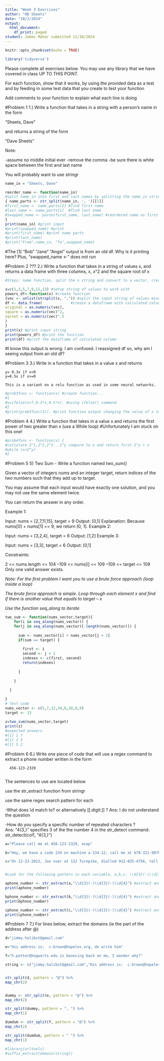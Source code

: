 ```yaml
---
title: "Week 3 Exercises"
author: "HD Sheets"
date: "10/1/2024"
output:
  html_document:
    df_print: paged
student: James Mahar submitted 11/10/2024
---
```

```r
knitr::opts_chunk$set(echo = TRUE)
```


```R
library('tidyverse')
```


Please complete all exercises below. You may use any library that we have covered in class UP TO THIS POINT. 

For each function,  show that it works, by using the provided data as a test
and by feeding in some test data that you create to test your function

Add comments to your function to explain what each line is doing

#Problem 1 
1.) Write a function that takes in a string with a person's name in the form

"Sheets, Dave"

and returns a string of the form

"Dave Sheets"

Note:

-assume no middle initial ever
-remove the comma
-be sure there is white space between the first and last name

You will probably want to use stringr

```R
name_in = "Sheets, Dave"

reorder_name <- function(name_in) 
#split name_in into first and last names by splitting the name_in string at the comma delimiter
{ name_parts <- str_split(name_in, ', ')[[1]] 
#first_name <- name_parts[2] #find first name
#last_name <- name_parts[1]  #find last nnme
#swapped_name <- paste(first_name, last_name) #reordered name as first space last
}
print(name_in) #print input
#print(swapped_name) #print 
#print(first_name) #print name parts
#print(last_name)
#print("From",name_in, "To",swapped_name)
```
#The [1] "Bob"   "Jane"  "Angel" output is from an old df. Why is it printing here? Plus, "swapped_name <-" does not run


#Problem 2 ???
2.) Write a function that takes in a string of values x, and returns a data frame
with three columns,  x, x^2 and the square root of x

```R
#Steps: name function, split the x string and convert to a vector, create a dataframe of 3 columns of x, x^2, x^0.5

x=c(1,3,5,7,9,11,13) #setup string of values to work with
powers_df<-function(x) #create function 
{vec <- unlist(strsplit(x, ",")) #split the input string of values minus comma delimiters
df <- data.frame(             #create a dataframe with calculated columns 
original = as.numeric(vec), 
square = as.numeric(vec)^2,
sqroot = as.numeric(vec)^.5
)
}
print(x) #print input string 
print(powers_df) #print the function
print(df) #print the dataframe of calculated column
```
#I know this output is wrong. I am confused. I reassigned df so, why am I seeing output from an old df?

#Problem 3 
3.) Write in a function that takes in a value x and returns
    
    y= 0.3x if x<0
    y=0.5x if x>=0
    
    This is a variant on a relu function as used in some neural networks.

```r

#prob3func <- function(x) #create function... 
#{
#y=ifelse(x<7,0.3*x,0.5*x). #using ifelse() command
#}
#print(prob3func(2)). #print function output changing the value of x to check the code for correctness

```

#Problem 4 
4.) Write a function that takes in a value x and returns the first power of two
greater than x  (use a While loop)
#Unfortunately I am stuck on this one!
```r

#prob4func <- function(x) {
#calculate 2^1,2^2,2^3...2^y compare to x and return first 2^y > x
#while (x<2^y)
#}

```

#Problem 5 
5) Two Sum - Write a function named two_sum()

Given a vector of integers nums and an integer target, return indices of the two numbers such that they add up to target.

You may assume that each input would have exactly one solution, and you may not use the same element twice.

You can return the answer in any order.

Example 1:

Input: nums = [2,7,11,15], target = 9
Output: [0,1]
Explanation: Because nums[0] + nums[1] == 9, we return [0, 1].
Example 2:

Input: nums = [3,2,4], target = 6
Output: [1,2]
Example 3:

Input: nums = [3,3], target = 6
Output: [0,1]

Constraints:

2 <= nums.length <= 104
–109 <= nums[i] <= 109
–109 <= target <= 109
Only one valid answer exists.
 

*Note: For the first problem I want you to use a brute force approach (loop inside a loop)* 

*The brute force approach is simple. Loop through each element x and find if there is another value that equals to target – x*

*Use the function seq_along to iterate*

```r
two_sum <- function(nums_vector,target){
    for(i in seq_along(nums_vector)) {
    for(j in seq_along(nums_vector)[-length(nums_vector)]) {
      
      sum <- nums_vector[i] + nums_vector[j + 1]
      if(sum == target) {
        
        first <- i
        second <- j + 1
        indexes <- c(first, second)
        return(indexes)
        
      }
      
    }
    
  }
  
}
# Test code
nums_vector <- c(5,7,12,34,6,10,8,9)
target <- 13
 
z=two_sum(nums_vector,target)
print(z)
#expected answers
#[1] 1 7
#[1] 2 5
#[1] 5 2

```

#Problem 6 
6.) Write one piece of code that will use a regex command to extract a phone number written in the form

      456-123-2329
      
The sentences to use are located below

use the str_extract function from stringr

use the same regex search pattern for each

-What does \\d match to?  or alternatively [[:digit:]] ?
Ans: I do not understand the question

-How do you specify a specific number of repeated characters ?       
Ans: "4{3,}" specifies 3 of the the number 4 in the str_detect command: str_detect(col1, "4{3,}") 

```R

a="Please call me at 456-123-2329, asap"

b="Hey, we have a code 234 on machine a-234-12, call me at 678-321-98766"

c="On 12-23-2022, Joe over at 122 Turnpike, dialled 912-835-4756, tell me by 9:02 pm Wed"


#Look for the following pattern in each variable, a,b,c: \\d{3}(-)\\d{3}(-)\\d{4} and print the number found

aphone_number <- str_extract(a,"\\d{3}(-)\\d{3}(-)\\d{4}") #extract and print the string pattern specified
print(aphone_number)

bphone_number <- str_extract(b,"\\d{3}(-)\\d{3}(-)\\d{4}") #extract and print the string pattern specified
print(bphone_number)

cphone_number <- str_extract(c,"\\d{3}(-)\\d{3}(-)\\d{4}") #extract andf print the string pattern specified
print(cphone_number)

```

#Problem 7 
7.)  For lines below,  extract the domains (ie the part of the address after @)

```R

d="jimmy.halibut@gmail.com"

e="His address is:  c.brown@hopeles.org, do write him"

f="h.potter@hogwarts.edu is bouncing back on me, I wonder why?"

string <- c("jimmy.halibut@gmail.com","His address is:  c.brown@hopeles.org, do write him","h.potter@hogwarts.edu is bouncing back on me, I wonder why?" )


str_split(d, pattern = "@") %>%  
map_chr(2)


dummy <- str_split(e, pattern = "@") %>% 
map_chr(2)

str_split(dummy, pattern = ", ") %>%
map_chr(1)

dumdum <- str_split(f, pattern = "@") %>% 
map_chr(2)

str_split(dumdum, pattern = " ") %>%
map_chr(1)

#library(urltools)
#suffix_extract(domain(string))

```

